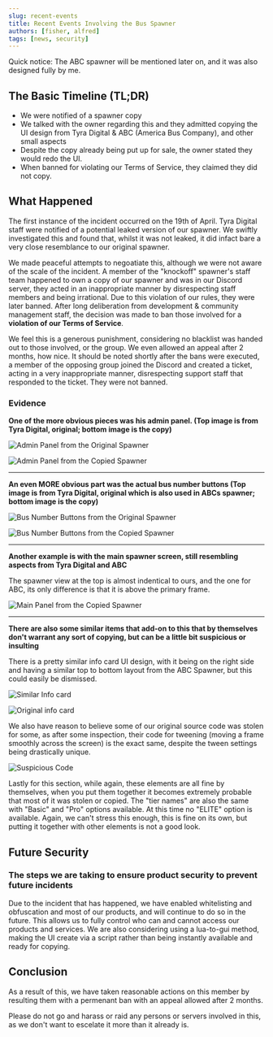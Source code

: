 ```yaml
---
slug: recent-events
title: Recent Events Involving the Bus Spawner
authors: [fisher, alfred]
tags: [news, security]
---
```


Quick notice: The ABC spawner will be mentioned later on, and it was also designed fully by me.

## The Basic Timeline (TL;DR)

- We were notified of a spawner copy
- We talked with the owner regarding this and they admitted copying the UI design from Tyra Digital & ABC (America Bus Company), and other small aspects
- Despite the copy already being put up for sale, the owner stated they would redo the UI.
- When banned for violating our Terms of Service, they claimed they did not copy.

## What Happened

The first instance of the incident occurred on the 19th of April. Tyra Digital staff were notified of a potential leaked version of our spawner.
We swiftly investigated this and found that, whilst it was not leaked, it did infact bare a very close resemblance to our original spawner.

We made peaceful attempts to negoatiate this, although we were not aware of the scale of the incident.
A member of the "knockoff" spawner's staff team happened to own a copy of our spawner and was in our Discord server, they acted in an inappropriate manner by
disrespecting staff members and being irrational. Due to this violation of our rules, they were later banned.
After long deliberation from development & community management staff, the decision was made to ban those involved for a <strong>violation of our Terms of Service</strong>.

We feel this is a generous punishment, considering no blacklist was handed out to those involved, or the group. We even allowed an appeal after 2 months, how nice.
It should be noted shortly after the bans were executed, a member of the opposing group joined the Discord and created a ticket, acting in a very inappropriate manner, disrespecting
support staff that responded to the ticket. They were not banned.

### Evidence

**One of the more obvious pieces was his admin panel. (Top image is from Tyra Digital, original; bottom image is the copy)**

![Admin Panel from the Original Spawner](/img/blog/2022-04-21-recent-events/original_admin.png)

![Admin Panel from the Copied Spawner](/img/blog/2022-04-21-recent-events/copy_admin.png)

---

**An even MORE obvious part was the actual bus number buttons (Top image is from Tyra Digital, original which is also used in ABCs spawner; bottom image is the copy)**

![Bus Number Buttons from the Original Spawner](/img/blog/2022-04-21-recent-events/original_bus_numbers.png)

![Bus Number Buttons from the Copied Spawner](/img/blog/2022-04-21-recent-events/copy_bus_numbers.png)

---

**Another example is with the main spawner screen, still resembling aspects from Tyra Digital and ABC**

The spawner view at the top is almost indentical to ours, and the one for ABC, its only difference is that it is above the primary frame.

![Main Panel from the Copied Spawner](/img/blog/2022-04-21-recent-events/copy_spawner.png)

---

**There are also some similar items that add-on to this that by themselves don't warrant any sort of copying, but can be a little bit suspicious or insulting**

There is a pretty similar info card UI design, with it being on the right side and having a similar top to bottom layout from the ABC Spawner, but this could easily be dismissed.

![Similar Info card](/img/blog/2022-04-21-recent-events/copy_spawner.png)

![Original info card](/img/blog/2022-04-21-recent-events/original_info.png)

We also have reason to believe some of our original source code was stolen for some, as after some inspection, their code for tweening (moving a frame smoothly across the screen)
is the exact same, despite the tween settings being drastically unique.

![Suspicious Code](/img/blog/2022-04-21-recent-events/copy_tweencode.png)

Lastly for this section, while again, these elements are all fine by themselves, when you put them together it becomes extremely probable that most of it was stolen or copied.
The "tier names" are also the same with "Basic" and "Pro" options available. At this time no "ELITE" option is available. Again, we can't stress this enough, this is fine on its own,
but putting it together with other elements is not a good look.

## Future Security

### The steps we are taking to ensure product security to prevent future incidents

Due to the incident that has happened, we have enabled whitelisting and obfuscation and most of our products, and will continue to do so in the future.
This allows us to fully control who can and cannot access our products and services.
We are also considering using a lua-to-gui method, making the UI create via a script rather than being instantly available and ready for copying.

## Conclusion

As a result of this, we have taken reasonable actions on this member by resulting them with a permenant ban with an appeal allowed after 2 months.

Please do not go and harass or raid any persons or servers involved in this, as we don't want to escelate it more than it already is.
